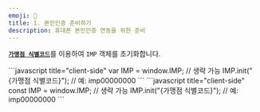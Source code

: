 ```yaml
---
emoji: 📔
title: 1. 본인인증 준비하기
description: 휴대폰 본인인증 연동을 위한 준비
---
```





[**`가맹점 식별코드`**](../../ready/3..md)를 이용하여 `IMP` 객체를 초기화합니다.

<Tabs>
<Tab title="JavaScript">
```javascript title="client-side"
var IMP = window.IMP;      // 생략 가능
IMP.init("{가맹점 식별코드}"); // 예: imp00000000
```


</Tab>

<Tab title="JS ES Next">
```javascript title="client-side"
const IMP = window.IMP;    // 생략 가능
IMP.init("{가맹점 식별코드}"); // 예: imp00000000
```


</Tab>
</Tabs>

